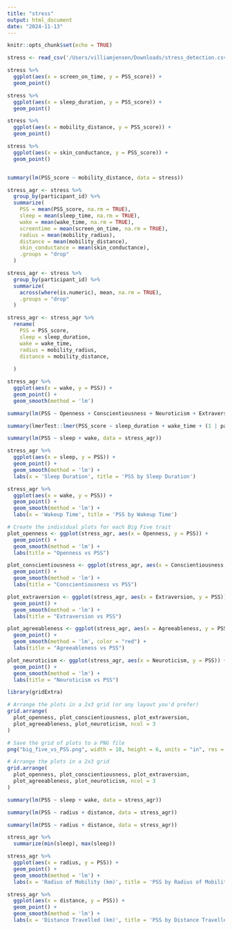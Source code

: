 ```yaml
---
title: "stress"
output: html_document
date: "2024-11-13"
---
```


```r
knitr::opts_chunk$set(echo = TRUE)
```

```r
stress <- read_csv('/Users/villiamjensen/Downloads/stress_detection.csv')
```

```r
stress %>% 
  ggplot(aes(x = screen_on_time, y = PSS_score)) +
  geom_point()

stress %>% 
  ggplot(aes(x = sleep_duration, y = PSS_score)) +
  geom_point()

stress %>% 
  ggplot(aes(x = mobility_distance, y = PSS_score)) +
  geom_point()

stress %>% 
  ggplot(aes(x = skin_conductance, y = PSS_score)) +
  geom_point()


summary(lm(PSS_score ~ mobility_distance, data = stress))

```
```r
stress_agr <- stress %>%  
  group_by(participant_id) %>%
  summarize(
    PSS = mean(PSS_score, na.rm = TRUE), 
    sleep = mean(sleep_time, na.rm = TRUE), 
    wake = mean(wake_time, na.rm = TRUE), 
    screentime = mean(screen_on_time, na.rm = TRUE),
    radius = mean(mobility_radius),
    distance = mean(mobility_distance),
    skin_conductance = mean(skin_conductance),
    .groups = "drop"
  )
```

```r
stress_agr <- stress %>%  
  group_by(participant_id) %>%  
  summarize(
    across(where(is.numeric), mean, na.rm = TRUE), 
    .groups = "drop"
  )
```

```r
stress_agr <- stress_agr %>% 
  rename(
    PSS = PSS_score, 
    sleep = sleep_duration, 
    wake = wake_time,
    radius = mobility_radius,
    distance = mobility_distance,
    
  )
```


```r
stress_agr %>% 
  ggplot(aes(x = wake, y = PSS)) +
  geom_point() + 
  geom_smooth(method = 'lm')
```
```r
summary(lm(PSS ~ Openness + Conscientiousness + Neuroticism + Extraversion + Agreeableness, stress_agr))
```

```r
summary(lmerTest::lmer(PSS_score ~ sleep_duration + wake_time + (1 | participant_id), data = stress))

summary(lm(PSS ~ sleep + wake, data = stress_agr))
```

```r
stress_agr %>% 
  ggplot(aes(x = sleep, y = PSS)) +
  geom_point() +
  geom_smooth(method = 'lm') +
  labs(x = 'Sleep Duration', title = 'PSS by Sleep Duration')

stress_agr %>% 
  ggplot(aes(x = wake, y = PSS)) +
  geom_point() +
  geom_smooth(method = 'lm') +
  labs(x = 'Wakeup Time', title = 'PSS by Wakeup Time')
```

```r
# Create the individual plots for each Big Five trait
plot_openness <- ggplot(stress_agr, aes(x = Openness, y = PSS)) +
  geom_point() + 
  geom_smooth(method = 'lm') +
  labs(title = "Openness vs PSS")

plot_conscientiousness <- ggplot(stress_agr, aes(x = Conscientiousness, y = PSS)) +
  geom_point() + 
  geom_smooth(method = 'lm') +
  labs(title = "Conscientiousness vs PSS")

plot_extraversion <- ggplot(stress_agr, aes(x = Extraversion, y = PSS)) +
  geom_point() + 
  geom_smooth(method = 'lm') +
  labs(title = "Extraversion vs PSS")

plot_agreeableness <- ggplot(stress_agr, aes(x = Agreeableness, y = PSS)) +
  geom_point() + 
  geom_smooth(method = 'lm', color = "red") +
  labs(title = "Agreeableness vs PSS")

plot_neuroticism <- ggplot(stress_agr, aes(x = Neuroticism, y = PSS)) +
  geom_point() + 
  geom_smooth(method = 'lm') +
  labs(title = "Neuroticism vs PSS")
```

```r
library(gridExtra)

# Arrange the plots in a 2x3 grid (or any layout you'd prefer)
grid.arrange(
  plot_openness, plot_conscientiousness, plot_extraversion,
  plot_agreeableness, plot_neuroticism, ncol = 3
)

```
```r
# Save the grid of plots to a PNG file
png("big_five_vs_PSS.png", width = 10, height = 6, units = "in", res = 300)

# Arrange the plots in a 2x3 grid
grid.arrange(
  plot_openness, plot_conscientiousness, plot_extraversion,
  plot_agreeableness, plot_neuroticism, ncol = 3
)

```



```r
summary(lm(PSS ~ sleep + wake, data = stress_agr))

summary(lm(PSS ~ radius + distance, data = stress_agr))
```
```r
summary(lm(PSS ~ radius + distance, data = stress_agr))
```
```r
stress_agr %>% 
  summarize(min(sleep), max(sleep))
```


```r
stress_agr %>% 
  ggplot(aes(x = radius, y = PSS)) + 
  geom_point() +
  geom_smooth(method = 'lm') +
  labs(x = 'Radius of Mobility (km)', title = 'PSS by Radius of Mobility')

stress_agr %>% 
  ggplot(aes(x = distance, y = PSS)) + 
  geom_point() +
  geom_smooth(method = 'lm') +
  labs(x = 'Distance Travelled (km)', title = 'PSS by Distance Travelled')
```

